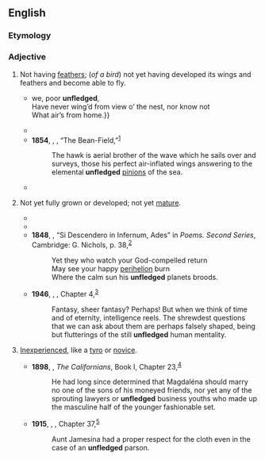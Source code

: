 ==English==

===Etymology===
{{prefix|en|un|fledged}}

===Adjective===
{{en-adj|-}}

# Not having [[feather]]s; (''of a bird'') not yet having developed its wings and feathers and become able to fly.
#: {{syn|en|featherless|callow}}
#: {{ant|en|fledged}}
#* {{RQ:Shakespeare Cymbeline|III|3|text={{...}} we, poor '''unfledged''',<br>Have never wing’d from view o’ the nest, nor know not<br>What air’s from home.}}
#* {{RQ:Austen Persuasion|21|url=http://www.gutenberg.org/files/105/105-h/105-h.htm|text=“The little Durands were there, I conclude,” said she, “with their mouths open to catch the music, like '''unfledged''' sparrows ready to be fed. They never miss a concert.”}}
#* '''1854''', {{w|Henry David Thoreau}}, ''{{w|Walden}}'', “The Bean-Field,”<sup>[http://www.gutenberg.org/files/205/205-h/205-h.htm]</sup>
#*: The hawk is aerial brother of the wave which he sails over and surveys, those his perfect air-inflated wings answering to the elemental '''unfledged''' [[pinion]]s of the sea.
#* {{RQ:Alcott Little Women|2|28|url=http://www.gutenberg.org/files/514/514-h/514-h.htm|text=“Boy and girl. Aren’t they beauties?” said the proud papa, beaming upon the little red squirmers as if they were '''unfledged''' angels.}}
# {{lb|en|figuratively}} Not yet fully grown or developed; not yet [[mature]].
#* {{RQ:Shakespeare Winter's Tale|I|2|text=Temptations have since then been born to’s; for<br>In those '''unfledged''' days was my wife a girl;<br>Your precious self had then not cross’d the eyes<br>Of my young play-fellow.}}
#* {{RQ:Wollstonecraft Vindication|passage=Besides, it is not possible to give a young person a just view of life; he must have struggled with his own passions before he can estimate the force of the temptation which betrayed his brother into vice. Those who are entering life, and those who are departing, see the world from such very different points of view, that they can seldom think alike, unless the '''unfledged''' reason of the former never attempted a solitary flight.}}
#* '''1848''', {{w|James Russell Lowell}}, “Si Descendero in Infernum, Ades” in ''Poems. Second Series'', Cambridge: G. Nichols, p. 38,<sup>[https://catalog.hathitrust.org/Record/008434176]</sup>
#*: Yet they who watch your God-compelled return
#*: May see your happy [[perihelion]] burn
#*: Where the calm sun his '''unfledged''' planets broods.
#* '''1946''', {{w|Olaf Stapledon}}, ''{{w|Death into Life}}'', Chapter 4,<sup>[http://gutenberg.net.au/ebooks06/0601281.txt]</sup>
#*: Fantasy, sheer fantasy? Perhaps! But when we think of time and of eternity, intelligence reels. The shrewdest questions that we can ask about them are perhaps falsely shaped, being but flutterings of the still '''unfledged''' human mentality.
# {{lb|en|figuratively}} [[inexperienced|Inexperienced]], like a [[tyro]] or [[novice]].
#: {{ant|en|experienced}}
#* '''1898''', {{w|Gertrude Atherton}}, ''The Californians'', Book I, Chapter 23,<sup>[http://www.gutenberg.org/files/21903/21903-8.txt]</sup>
#*: He had long since determined that Magdaléna should marry no one of the sons of his moneyed friends, nor yet any of the sprouting lawyers or '''unfledged''' business youths who made up the masculine half of the younger fashionable set.
#* '''1915''', {{w|Lucy Maud Montgomery}}, ''{{w|Anne of the Island}}'', Chapter 37,<sup>[http://gutenberg.net.au/ebooks14/1403281h.html]</sup>
#*: Aunt Jamesina had a proper respect for the cloth even in the case of an '''unfledged''' parson.